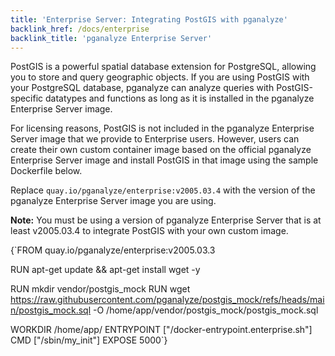 ```yaml
---
title: 'Enterprise Server: Integrating PostGIS with pganalyze'
backlink_href: /docs/enterprise
backlink_title: 'pganalyze Enterprise Server'
---
```


PostGIS is a powerful spatial database extension for PostgreSQL, allowing you to store and query geographic objects. 
If you are using PostGIS with your PostgreSQL database, pganalyze can analyze queries with PostGIS-specific datatypes and 
functions as long as it is installed in the pganalyze Enterprise Server image.

For licensing reasons, PostGIS is not included in the pganalyze Enterprise Server image that we provide to Enterprise users.
However, users can create their own custom container image based on the official pganalyze Enterprise Server image and 
install PostGIS in that image using the sample Dockerfile below.

Replace `quay.io/pganalyze/enterprise:v2005.03.4` with the version of the pganalyze Enterprise Server image you are using.

**Note:** You must be using a version of pganalyze Enterprise Server that is at least v2005.03.4 to integrate PostGIS with
your own custom image.

<CodeBlock>
{`FROM quay.io/pganalyze/enterprise:v2005.03.3
 
RUN apt-get update && apt-get install wget -y
 
RUN mkdir vendor/postgis_mock
RUN wget https://raw.githubusercontent.com/pganalyze/postgis_mock/refs/heads/main/postgis_mock.sql -O /home/app/vendor/postgis_mock/postgis_mock.sql
 
WORKDIR /home/app/
ENTRYPOINT ["/docker-entrypoint.enterprise.sh"]
CMD ["/sbin/my_init"]
EXPOSE 5000`}
</CodeBlock>